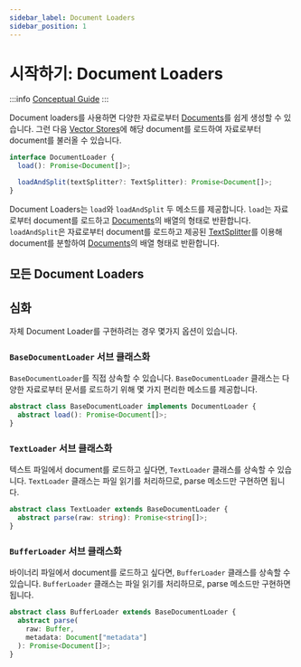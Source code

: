 ```yaml
---
sidebar_label: Document Loaders
sidebar_position: 1
---
```



# 시작하기: Document Loaders

:::info
[Conceptual Guide](https://docs.langchain.com/docs/components/indexing/document-loaders)
:::

Document loaders를 사용하면 다양한 자료로부터 [Documents](../../schema/document.md)를 쉽게 생성할 수 있습니다. 그런 다음 [Vector Stores](../vector_stores/)에 해당 document를 로드하여 자료로부터 document를 불러올 수 있습니다.

```typescript
interface DocumentLoader {
  load(): Promise<Document[]>;

  loadAndSplit(textSplitter?: TextSplitter): Promise<Document[]>;
}
```

Document Loaders는 `load`와 `loadAndSplit` 두 메소드를 제공합니다. `load`는 자료로부터 document를 로드하고 [Documents](../../schema/document.md)의 배열의 형태로 반환합니다. `loadAndSplit`은 자료로부터 document를 로드하고 제공된 [TextSplitter](../text_splitters/index.mdx)를 이용해 document를 분할하여 [Documents](../../schema/document.md)의 배열 형태로 반환합니다.

## 모든 Document Loaders

<DocCardList />

## 심화

자체 Document Loader를 구현하려는 경우 몇가지 옵션이 있습니다.

### `BaseDocumentLoader` 서브 클래스화

`BaseDocumentLoader`를 직접 상속할 수 있습니다. `BaseDocumentLoader` 클래스는 다양한 자료로부터 문서를 로드하기 위해 몇 가지 편리한 메소드를 제공합니다.

```typescript
abstract class BaseDocumentLoader implements DocumentLoader {
  abstract load(): Promise<Document[]>;
}
```

### `TextLoader` 서브 클래스화

텍스트 파일에서 document를 로드하고 싶다면, `TextLoader` 클래스를 상속할 수 있습니다. `TextLoader` 클래스는 파일 읽기를 처리하므로, parse 메소드만 구현하면 됩니다.

```typescript
abstract class TextLoader extends BaseDocumentLoader {
  abstract parse(raw: string): Promise<string[]>;
}
```

### `BufferLoader` 서브 클래스화

바이너리 파일에서 document를 로드하고 싶다면, `BufferLoader` 클래스를 상속할 수 있습니다. `BufferLoader` 클래스는 파일 읽기를 처리하므로, parse 메소드만 구현하면 됩니다.

```typescript
abstract class BufferLoader extends BaseDocumentLoader {
  abstract parse(
    raw: Buffer,
    metadata: Document["metadata"]
  ): Promise<Document[]>;
}
```
